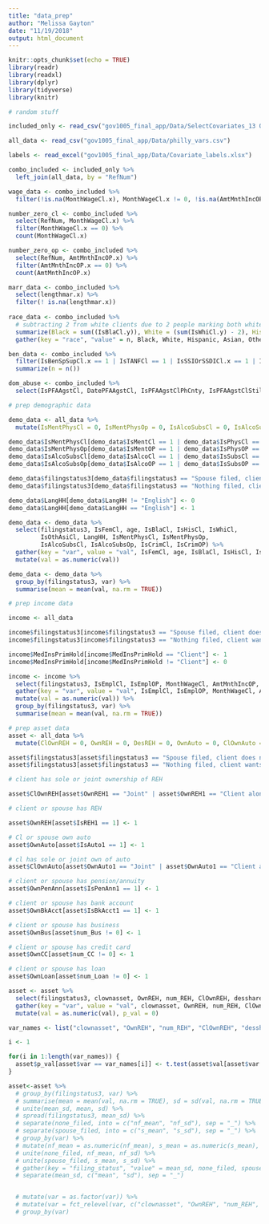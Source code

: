```yaml
---
title: "data_prep"
author: "Melissa Gayton"
date: "11/19/2018"
output: html_document
---
```


```r
knitr::opts_chunk$set(echo = TRUE)
library(readr)
library(readxl)
library(dplyr)
library(tidyverse)
library(knitr)
```

```r
# random stuff 

included_only <- read_csv("gov1005_final_app/Data/SelectCovariates_13 Oct 2016.csv")

all_data <- read_csv("gov1005_final_app/Data/philly_vars.csv")

labels <- read_excel("gov1005_final_app/Data/Covariate_labels.xlsx")

combo_included <- included_only %>%
  left_join(all_data, by = "RefNum")

wage_data <- combo_included %>%
  filter(!is.na(MonthWageCl.x), MonthWageCl.x != 0, !is.na(AmtMnthIncOP.x), AmtMnthIncOP.x != 0)

number_zero_cl <- combo_included %>%
  select(RefNum, MonthWageCl.x) %>%
  filter(MonthWageCl.x == 0) %>%
  count(MonthWageCl.x)

number_zero_op <- combo_included %>%
  select(RefNum, AmtMnthIncOP.x) %>%
  filter(AmtMnthIncOP.x == 0) %>%
  count(AmtMnthIncOP.x)

marr_data <- combo_included %>%
  select(lengthmar.x) %>%
  filter(! is.na(lengthmar.x))
  
race_data <- combo_included %>%
  # subtracting 2 from white clients due to 2 people marking both white and hispanic - counting white hispanics as just hispanic
  summarize(Black = sum((IsBlaCl.y)), White = (sum(IsWhiCl.y) - 2), Hispanic = sum(IsHisCl.y), Asian = sum(IsAsiCl), Other = sum(IsOthCl)) %>%
  gather(key = "race", "value" = n, Black, White, Hispanic, Asian, Other)

ben_data <- combo_included %>%
  filter(IsBenSpSupCl.x == 1 | IsTANFCl == 1 | IsSSIOrSSDICl.x == 1 | IsSSCl == 1 | IsOthRetCl == 1 | IsUnempCl == 1 | IsFdStmpCl.x == 1 | IsOthIncCl == 1) %>%
  summarize(n = n())

dom_abuse <- combo_included %>%
  select(IsPFAAgstCl, DatePFAAgstCl, IsPFAAgstClPhCnty, IsPFAAgstClStillEff, IsPFAProtCl.x, DatePFAProtCl, IsPFAProtClPhCnty, IsPFAProtClStillEff, IsPFAAgstOP.x)
```

```r
# prep demographic data

demo_data <- all_data %>%
  mutate(IsMentPhysCl = 0, IsMentPhysOp = 0, IsAlcoSubsCl = 0, IsAlcoSubsOp = 0)

demo_data$IsMentPhysCl[demo_data$IsMentCl == 1 | demo_data$IsPhysCl == 1] <- 1
demo_data$IsMentPhysOp[demo_data$IsMentOP == 1 | demo_data$IsPhysOP == 1] <- 1
demo_data$IsAlcoSubsCl[demo_data$IsAlcoCl == 1 | demo_data$IsSubsCl == 1] <- 1
demo_data$IsAlcoSubsOp[demo_data$IsAlcoOP == 1 | demo_data$IsSubsOP == 1] <- 1

demo_data$filingstatus3[demo_data$filingstatus3 == "Spouse filed, client does not want divorce" | demo_data$filingstatus3 == "Spouse filed, client wants divorce"] <- "Spouse filed"
demo_data$filingstatus3[demo_data$filingstatus3 == "Nothing filed, client wants divorce"] <- "Nothing filed"

demo_data$LangHH[demo_data$LangHH != "English"] <- 0
demo_data$LangHH[demo_data$LangHH == "English"] <- 1

demo_data <- demo_data %>%
  select(filingstatus3, IsFemCl, age, IsBlaCl, IsHisCl, IsWhiCl,
         IsOthAsiCl, LangHH, IsMentPhysCl, IsMentPhysOp,
         IsAlcoSubsCl, IsAlcoSubsOp, IsCrimCl, IsCrimOP) %>%
  gather(key = "var", value = "val", IsFemCl, age, IsBlaCl, IsHisCl, IsWhiCl, IsOthAsiCl, LangHH, IsMentPhysCl, IsMentPhysOp, IsAlcoSubsCl, IsAlcoSubsOp, IsCrimCl, IsCrimOP) %>%
  mutate(val = as.numeric(val))

demo_data <- demo_data %>%
  group_by(filingstatus3, var) %>%
  summarise(mean = mean(val, na.rm = TRUE))
```

```r
# prep income data

income <- all_data

income$filingstatus3[income$filingstatus3 == "Spouse filed, client does not want divorce" | income$filingstatus3 == "Spouse filed, client wants divorce"] <- "Spouse filed"
income$filingstatus3[income$filingstatus3 == "Nothing filed, client wants divorce"] <- "Nothing filed"

income$MedInsPrimHold[income$MedInsPrimHold == "Client"] <- 1
income$MedInsPrimHold[income$MedInsPrimHold != "Client"] <- 0

income <- income %>%
  select(filingstatus3, IsEmplCl, IsEmplOP, MonthWageCl, AmtMnthIncOP, IsFdStmpCl, IsSSIOrSSDICl, IsTANFCl, IsOthIncCl, IsPensSoleCl, IsPensSoleOP, IsMedInsCl, MedInsPrimHold) %>%
  gather(key = "var", value = "val", IsEmplCl, IsEmplOP, MonthWageCl, AmtMnthIncOP, IsFdStmpCl, IsSSIOrSSDICl, IsTANFCl, IsOthIncCl, IsPensSoleCl, IsPensSoleOP, IsMedInsCl, MedInsPrimHold) %>%
  mutate(val = as.numeric(val)) %>%
  group_by(filingstatus3, var) %>%
  summarise(mean = mean(val, na.rm = TRUE))
```

```r
# prep asset data
asset <- all_data %>%
  mutate(ClOwnREH = 0, OwnREH = 0, DesREH = 0, OwnAuto = 0, ClOwnAuto = 0, DesAuto = 0, OwnPenAnn = 0, DesPenAnn = 0, OwnBkAcct = 0, OwnBus = 0, OwnCC = 0, OwnLoan = 0)

asset$filingstatus3[asset$filingstatus3 == "Spouse filed, client does not want divorce" | asset$filingstatus3 == "Spouse filed, client wants divorce"] <- "spouse_filed"
asset$filingstatus3[asset$filingstatus3 == "Nothing filed, client wants divorce"] <- "none_filed"

# client has sole or joint ownership of REH

asset$ClOwnREH[asset$OwnREH1 == "Joint" | asset$OwnREH1 == "Client alone" | asset$OwnREH2 == "Joint" | asset$OwnREH2 == "Client alone" | asset$OwnREH3 == "Joint" | asset$OwnREH3 == "Client alone" | asset$OwnREHOth == "Joint" | asset$OwnREHOth == "Client alone"] <- 1

# client or spouse has REH

asset$OwnREH[asset$IsREH1 == 1] <- 1

# Cl or spouse own auto
asset$OwnAuto[asset$IsAuto1 == 1] <- 1

# cl has sole or joint own of auto
asset$ClOwnAuto[asset$OwnAuto1 == "Joint" | asset$OwnAuto1 == "Client alone" | asset$OwnAuto2 == "Joint" | asset$OwnAuto2 == "Client alone" | asset$OwnAuto3 == "Joint" | asset$OwnAuto3 == "Client alone"] <- 1

# client or spouse has pension/annuity
asset$OwnPenAnn[asset$IsPenAnn1 == 1] <- 1

# client or spouse has bank account
asset$OwnBkAcct[asset$IsBkAcct1 == 1] <- 1

# client or spouse has business
asset$OwnBus[asset$num_Bus != 0] <- 1

# client or spouse has credit card
asset$OwnCC[asset$num_CC != 0] <- 1

# client or spouse has loan
asset$OwnLoan[asset$num_Loan != 0] <- 1

asset <- asset %>%
  select(filingstatus3, clownasset, OwnREH, num_REH, ClOwnREH, desshareREH, OwnAuto,num_Auto, ClOwnAuto, desshareAuto, OwnPenAnn, num_PenAnn, clownPenAnn, dessharePenAnn, OwnBkAcct, num_BkAcct, clownBkAcct, desshareBkAcct, OwnBus, num_Bus, clownBus, desshareBus, OwnCC, num_CC, clownCC, desOPCC, OwnLoan, num_Loan, clownLoan, desOPLoan) %>%
  gather(key = "var", value = "val", clownasset, OwnREH, num_REH, ClOwnREH, desshareREH, OwnAuto, num_Auto, ClOwnAuto, desshareAuto, OwnPenAnn, num_PenAnn, clownPenAnn, dessharePenAnn, OwnBkAcct, num_BkAcct, clownBkAcct, desshareBkAcct, OwnBus, num_Bus, clownBus, desshareBus, OwnCC, num_CC, clownCC, desOPCC, OwnLoan, num_Loan, clownLoan, desOPLoan) %>%
  mutate(val = as.numeric(val), p_val = 0) 

var_names <- list("clownasset", "OwnREH", "num_REH", "ClOwnREH", "desshareREH", "OwnAuto", "num_Auto", "ClOwnAuto", "desshareAuto", "OwnPenAnn", "num_PenAnn", "clownPenAnn", "dessharePenAnn", "OwnBkAcct", "num_BkAcct", "clownBkAcct", "desshareBkAcct", "OwnBus", "num_Bus", "clownBus", "desshareBus", "OwnCC", "num_CC", "clownCC", "desOPCC", "OwnLoan", "num_Loan", "clownLoan", "desOPLoan")

i <- 1

for(i in 1:length(var_names)) {
  asset$p_val[asset$var == var_names[i]] <- t.test(asset$val[asset$var == var_names[i]] ~ asset$filingstatus3[asset$var == var_names[i]], conf.level = 0.95)$p.value
}

asset<-asset %>%
  # group_by(filingstatus3, var) %>%
  # summarise(mean = mean(val, na.rm = TRUE), sd = sd(val, na.rm = TRUE)) %>%
  # unite(mean_sd, mean, sd) %>%
  # spread(filingstatus3, mean_sd) %>%
  # separate(none_filed, into = c("nf_mean", "nf_sd"), sep = "_") %>%
  # separate(spouse_filed, into = c("s_mean", "s_sd"), sep = "_") %>%
  # group_by(var) %>%
  # mutate(nf_mean = as.numeric(nf_mean), s_mean = as.numeric(s_mean), nf_sd = as.numeric(nf_sd), s_sd = as.numeric(s_sd), mean_diff = s_mean - nf_mean, se = sqrt((s_sd^2 / 67) + (nf_sd^2 / 310)), t_score = mean_diff / se) %>%
  # unite(none_filed, nf_mean, nf_sd) %>%
  # unite(spouse_filed, s_mean, s_sd) %>%
  # gather(key = "filing_status", "value" = mean_sd, none_filed, spouse_filed) %>%
  # separate(mean_sd, c("mean", "sd"), sep = "_")


  # mutate(var = as.factor(var)) %>%
  # mutate(var = fct_relevel(var, c("clownasset", "OwnREH", "num_REH", "ClOwnREH", "desshareREH", "OwnAuto", "num_Auto", "ClOwnAuto", "desshareAuto", "OwnPenAnn", "num_PenAnn", "clownPenAnn", "dessharePenAnn", "OwnBkAcct", "num_BkAcct", "clownBkAcct", "desshareBkAcct", "OwnBus", "num_Bus", "clownBus", "desshareBus", "OwnCC", "num_CC", "clownCC", "desOPCC", "OwnLoan", "num_Loan", "clownLoan", "desOPLoan"))) %>%
  # group_by(var)


```

